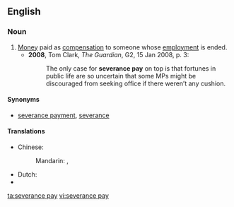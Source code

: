==English==
{{wikipedia|Severance package}}

===Noun===
{{en-noun|-|head=[[severance]] [[pay]]}}

# [[money|Money]] paid as [[compensation]] to someone whose [[employment]] is ended.
#* '''2008''', Tom Clark, ''The Guardian'', G2, 15 Jan 2008, p. 3:
#*: The only case for '''severance pay''' on top is that fortunes in public life are so uncertain that some MPs might be discouraged from seeking office if there weren’t any cushion.

====Synonyms====
* [[severance payment]], [[severance]]

====Translations====
{{trans-top|money paid to employee as compensation}}
* Chinese: 
*: Mandarin: {{t|cmn|遣散費|sc=Hani}}, {{t|cmn|遣散费|tr=qiǎnsànfèi|sc=Hani}}
{{trans-mid}}
* Dutch: {{t+|nl|ontslagvergoeding|f}}
* {{trreq|Finnish}}
{{trans-bottom}}

[[ta:severance pay]]
[[vi:severance pay]]